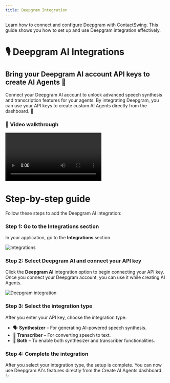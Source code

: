 ```yaml
---
title: Deepgram Integration
---
```


Learn how to connect and configure Deepgram with ContactSwing. This guide shows you how to set up and use Deepgram integration effectively.

# 🎙️ Deepgram AI Integrations

## Bring your Deepgram AI account API keys to create AI Agents 🧠

Connect your Deepgram AI account to unlock advanced speech synthesis and transcription features for your agents. By integrating Deepgram, you can use your API keys to create custom AI Agents directly from the dashboard. 🚀

### 🎥 Video walkthrough

<div class="card-video">
  <video src="https://storage.googleapis.com/helpsessionvideos/Contactswing/Videos/de.mp4" autoplay playsinline controls title="Deepgram Integration Guide"></video>
</div>

# Step-by-step guide

Follow these steps to add the Deepgram AI integration:

### Step 1: Go to the Integrations section
In your application, go to the **Integrations** section.

<img src="https://storage.googleapis.com/helpsessionvideos/Contactswing/images/04.jpg" alt="Integrations" />

### Step 2: Select Deepgram AI and connect your API key
Click the **Deepgram AI** integration option to begin connecting your API key. Once you connect your Deepgram account, you can use it while creating AI Agents.

<img src="https://storage.googleapis.com/helpsessionvideos/Contactswing/images/dm.jpg" alt="Deepgram integration" />

### Step 3: Select the integration type
After you enter your API key, choose the integration type:
- 🗣️ **Synthesizer** – For generating AI-powered speech synthesis.
- 📝 **Transcriber** – For converting speech to text.
- 🔄 **Both** – To enable both synthesizer and transcriber functionalities.

### Step 4: Complete the integration
After you select your integration type, the setup is complete. You can now use Deepgram AI's features directly from the Create AI Agents dashboard. ✨
